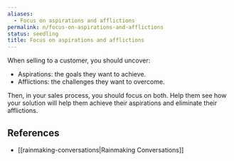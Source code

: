 ```yaml
---
aliases:
  - Focus on aspirations and afflictions
permalink: n/focus-on-aspirations-and-afflictions
status: seedling
title: Focus on aspirations and afflictions
---
```

When selling to a customer, you should uncover:

- Aspirations: the goals they want to achieve.
- Afflictions: the challenges they want to overcome.

Then, in your sales process, you should focus on both. Help them see how your solution will help them achieve their aspirations and eliminate their afflictions.

## References

- [[rainmaking-conversations|Rainmaking Conversations]]
